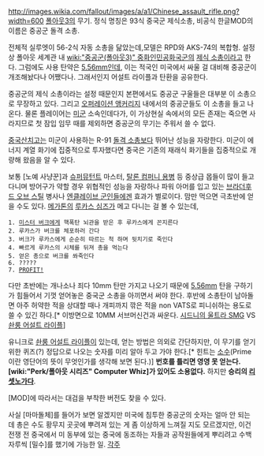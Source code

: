 http://images.wikia.com/fallout/images/a/a1/Chinese_assault_rifle.png?width=600
[[폴아웃3]]의 무기. 정식 명칭은 93식 중국군 제식소총, 비공식 한글MOD의 이름은 중공군 돌격 소총.

전체적 실루엣이 56-2식 자동 소총을 닮았는데,모델은 RPD와 AKS-74의 복합형. 설정상 폴아웃 세계관 내 [[wiki:"중공군(폴아웃3)" 중화인민공화국군]]의 [[제식 소총]]이라고 한다. 그럼에도 사용 탄약은 [[5.56mm]]인데, 이는 적국인 미국에서 싸울 걸 대비해 중공군이 개조해놨다나 어쨌다나. 그래서인지 어설트 라이플과 탄환을 공유한다.

중공군의 제식 소총이라는 설정 때문인지 본편에서도 중공군 구울들은 대부분 이 소총으로 무장하고 있다. 그리고 [[오퍼레이션 앵커리지]] 내에서의 중공군들도 이 소총을 들고 나온다. 물론 플레이어는 [[미군]] 소속인데다가, 이 가상현실 속에서의 모든 존재는 죽으면 사라지므로 첫 잠입 임무 때를 제외하면 중공군의 무기는 주워서 쓸 수 없다.

[[중국산]]치고는 미군이 사용하는 R-91 [[어설트 라이플(폴아웃 시리즈)|돌격 소총]]보다 뛰어난 성능을 자랑한다. 미군이 에너지 계열 화기에 집중적으로 투자했다면 중국은 기존의 재래식 화기들을 집중적으로 개량해 왔음을 알 수 있다.

보통 [노예 사냥꾼]과 [[슈퍼뮤턴트]] 마스터, [[탈론 컴퍼니 용병]] 등 중상급 몹들이 많이 들고 다니며 방어구가 약할 경우 위협적인 성능을 자랑하나 파워 아머를 입고 있는 [[브라더후드 오브 스틸]] 병사나 [[엔클레이브 군인]]들에겐 효과가 별로이다. 맘만 먹으면 극초반에 얻을 수도 있다. [[메가톤]]의 [[루카스 심즈]]가 메고 다니는 걸 볼 수 있는데, 

 1. [[미스터 버크]]에게 핵폭탄 뇌관을 받은 후 루카스에게 꼰지른다
 2. 루카스가 버크를 체포하러 간다
 3. 버크가 루카스에게 순순히 따르는 척 하며 뒷치기로 죽인다
 4. 빠르게 루카스의 시체를 뒤져 총을 먹는다
 5. 얻은 총으로 버크를 쏴죽인다
 6. ?????
 7. [[PROFIT!]]

다만 초반에는 개나소나 죄다 10mm 탄만 가지고 나오기 때문에 [[5.56mm]] 탄을 구하기가 힘들어서 기껏 얻어놓은 중국군 소총을 아끼면서 써야 한다. 후반에 소총탄이 남아돌면 아주 허약한 적을 상대할 때나 개피까지 깎은 적을 non VATS로 피니쉬하는 용도로 쓸 수 있긴 하다.[* 이방면으로 10MM 서브머신건과 싸운다. [[시드니의 울트라 SMG]] VS  [[솬룽 어설트 라이플]]]

유니크로 [[솬룽 어설트 라이플]]이 있는데, 얻는 방법은 의외로 간단하지만, 이 무기를 얻기 위한 퀴즈(?) 정답으로 나오는 숫자를 미리 알아 두고 가야 한다.[* 힌트는 [[소수]](Prime이란 영단어의 뜻이 무엇인가를 생각해 보면 된다.)] '''번호를 틀리면 영영 못 얻는다.''' '''[wiki:"Perk/폴아웃 시리즈" Computer Whiz]가 있어도 소용없다.''' 하지만 '''승리의 [[리셋노가다]]'''.

[MOD]에 따라서는 대검을 부착한 버전도 찾을 수 있다.

사실 [마마돌체]를 들어가 보면 알겠지만 미국에 침투한 중공군의 숫자는 얼마 안 되는데 총은 수도 황무지 곳곳에 뿌려져 있는 게 좀 이상하게 느껴질 지도 모르겠지만, 이건 전쟁 전 중국에서 미 동부에 있는 중국에 동조하는 자들과 공작원들에게 뿌리려고 수백 자루씩 [밀수]를 했기에 가능한 일.
[[각주]]
